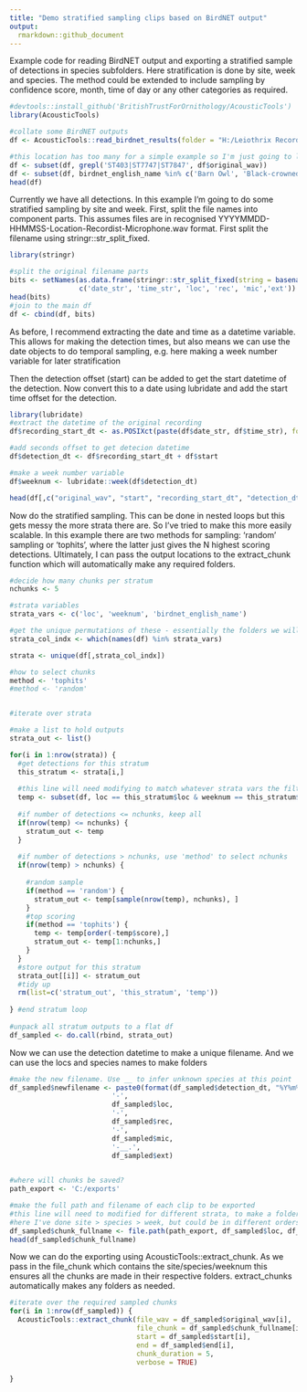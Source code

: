 ```yaml
---
title: "Demo stratified sampling clips based on BirdNET output"
output:
  rmarkdown::github_document
---
```


Example code for reading BirdNET output and exporting a stratified sample of detections in species subfolders. Here stratification is done by site, week and species. The method could be extended to include sampling by confidence score, month, time of day or any other categories as required.

```r
#devtools::install_github('BritishTrustForOrnithology/AcousticTools')
library(AcousticTools)

#collate some BirdNET outputs
df <- AcousticTools::read_birdnet_results(folder = "H:/Leiothrix Recordings")

#this location has too many for a simple example so I'm just going to limit it to 3 locations and 3 species for simplicity
df <- subset(df, grepl('ST403|ST7747|ST7847', df$original_wav))
df <- subset(df, birdnet_english_name %in% c('Barn Owl', 'Black-crowned Night-Heron', 'Brown Creeper'))
head(df)
```

Currently we have all detections. In this example I'm going to do some stratified sampling by site and week. First, split the file names into component parts. This assumes files are in recognised YYYYMMDD-HHMMSS-Location-Recordist-Microphone.wav format. First split the filename using stringr::str_split_fixed.
```r
library(stringr)

#split the original filename parts
bits <- setNames(as.data.frame(stringr::str_split_fixed(string = basename(df$original_wav), pattern = "-|\\.", n = Inf)), 
                 c('date_str', 'time_str', 'loc', 'rec', 'mic','ext'))
head(bits)
#join to the main df
df <- cbind(df, bits)
```

As before, I recommend extracting the date and time as a datetime variable. This allows for making the detection times, but also means we can use the date objects to do temporal sampling, e.g. here making a week number variable for later stratification

Then the detection offset (start) can be added to get the start datetime of the detection. Now convert this to a date using lubridate and add the start time offset for the detection.
```r
library(lubridate)
#extract the datetime of the original recording
df$recording_start_dt <- as.POSIXct(paste(df$date_str, df$time_str), format = "%Y%m%d %H%M%S")

#add seconds offset to get detecion datetime
df$detection_dt <- df$recording_start_dt + df$start

#make a week number variable
df$weeknum <- lubridate::week(df$detection_dt)

head(df[,c("original_wav", "start", "recording_start_dt", "detection_dt", "weeknum")])
```


Now do the stratified sampling. This can be done in nested loops but this gets messy the more strata there are. So I've tried to make this more easily scalable. In this example there are two methods for sampling: 'random' sampling or 'tophits', where the latter just gives the N highest scoring detections. Ultimately, I can pass the output locations to the extract_chunk function which will automatically make any required folders.


```r
#decide how many chunks per stratum
nchunks <- 5

#strata variables
strata_vars <- c('loc', 'weeknum', 'birdnet_english_name')

#get the unique permutations of these - essentially the folders we will need
strata_col_indx <- which(names(df) %in% strata_vars)

strata <- unique(df[,strata_col_indx])

#how to select chunks
method <- 'tophits'
#method <- 'random'


#iterate over strata

#make a list to hold outputs
strata_out <- list()

for(i in 1:nrow(strata)) {
  #get detections for this stratum
  this_stratum <- strata[i,]
  
  #this line will need modifying to match whatever strata vars the filtering is being done on
  temp <- subset(df, loc == this_stratum$loc & weeknum == this_stratum$weeknum & birdnet_english_name == this_stratum$birdnet_english_name)
  
  #if number of detections <= nchunks, keep all
  if(nrow(temp) <= nchunks) {
    stratum_out <- temp
  }
  
  #if number of detections > nchunks, use 'method' to select nchunks
  if(nrow(temp) > nchunks) {
    
    #random sample
    if(method == 'random') {
      stratum_out <- temp[sample(nrow(temp), nchunks), ]
    } 
    #top scoring
    if(method == 'tophits') {
      temp <- temp[order(-temp$score),]
      stratum_out <- temp[1:nchunks,]
    } 
  }
  #store output for this stratum
  strata_out[[i]] <- stratum_out
  #tidy up
  rm(list=c('stratum_out', 'this_stratum', 'temp'))
  
} #end stratum loop
  
#unpack all stratum outputs to a flat df
df_sampled <- do.call(rbind, strata_out)


```


Now we can use the detection datetime to make a unique filename. And we can use the locs and species names to make folders

```r

#make the new filename. Use __ to infer unknown species at this point
df_sampled$newfilename <- paste0(format(df_sampled$detection_dt, "%Y%m%d-%H%M%S"),
                         '-',
                         df_sampled$loc,
                         '-',
                         df_sampled$rec,
                         '-',
                         df_sampled$mic,
                         '-__.',
                         df_sampled$ext)
                         

#where will chunks be saved?
path_export <- 'C:/exports'

#make the full path and filename of each clip to be exported
#this line will need to modified for different strata, to make a folder level for each stratum variable
#here I've done site > species > week, but could be in different orders
df_sampled$chunk_fullname <- file.path(path_export, df_sampled$loc, df_sampled$birdnet_english_name, df_sampled$weeknum, df_sampled$newfilename)
head(df_sampled$chunk_fullname)
```

Now we can do the exporting using AcousticTools::extract_chunk. As we pass in the file_chunk which contains the site/species/weeknum this ensures all the chunks are made in their respective folders. extract_chunks automatically makes any folders as needed. 
```r
#iterate over the required sampled chunks
for(i in 1:nrow(df_sampled)) {
  AcousticTools::extract_chunk(file_wav = df_sampled$original_wav[i],
                               file_chunk = df_sampled$chunk_fullname[i],
                               start = df_sampled$start[i], 
                               end = df_sampled$end[i], 
                               chunk_duration = 5,
                               verbose = TRUE)
  
}
```


